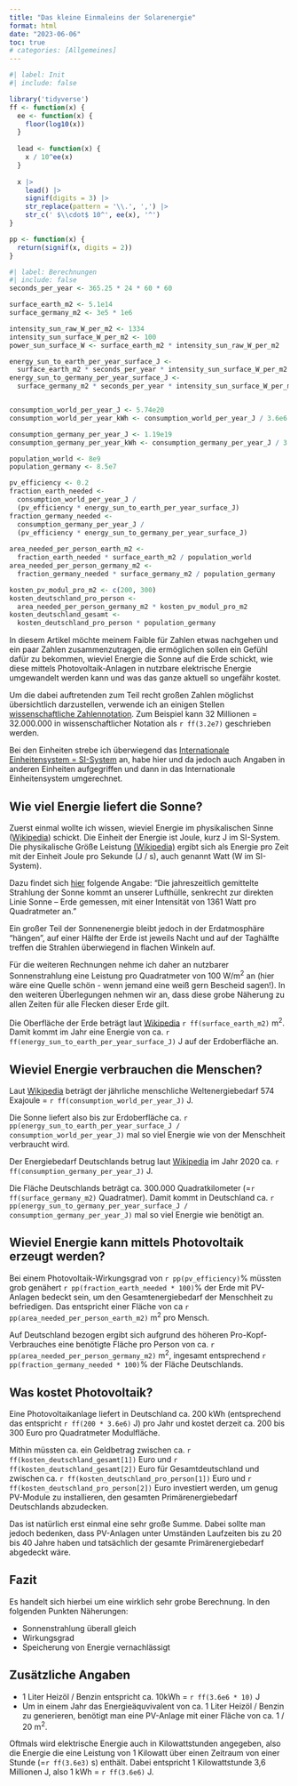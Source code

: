 ```yaml
---
title: "Das kleine Einmaleins der Solarenergie"
format: html
date: "2023-06-06"
toc: true
# categories: [Allgemeines]
---
```


```r
#| label: Init
#| include: false

library('tidyverse')
ff <- function(x) {
  ee <- function(x) {
    floor(log10(x))
  }
  
  lead <- function(x) {
    x / 10^ee(x)
  }
  
  x |> 
    lead() |> 
    signif(digits = 3) |> 
    str_replace(pattern = '\\.', ',') |> 
    str_c(' $\\cdot$ 10^', ee(x), '^')
}

pp <- function(x) {
  return(signif(x, digits = 2))
}
```


```r
#| label: Berechnungen
#| include: false
seconds_per_year <- 365.25 * 24 * 60 * 60

surface_earth_m2 <- 5.1e14
surface_germany_m2 <- 3e5 * 1e6

intensity_sun_raw_W_per_m2 <- 1334
intensity_sun_surface_W_per_m2 <- 100
power_sun_surface_W <- surface_earth_m2 * intensity_sun_raw_W_per_m2

energy_sun_to_earth_per_year_surface_J <- 
  surface_earth_m2 * seconds_per_year * intensity_sun_surface_W_per_m2
energy_sun_to_germany_per_year_surface_J <- 
  surface_germany_m2 * seconds_per_year * intensity_sun_surface_W_per_m2


consumption_world_per_year_J <- 5.74e20
consumption_world_per_year_kWh <- consumption_world_per_year_J / 3.6e6

consumption_germany_per_year_J <- 1.19e19
consumption_germany_per_year_kWh <- consumption_germany_per_year_J / 3.6e6

population_world <- 8e9
population_germany <- 8.5e7

pv_efficiency <- 0.2
fraction_earth_needed <- 
  consumption_world_per_year_J / 
  (pv_efficiency * energy_sun_to_earth_per_year_surface_J)
fraction_germany_needed <- 
  consumption_germany_per_year_J /
  (pv_efficiency * energy_sun_to_germany_per_year_surface_J)
          
area_needed_per_person_earth_m2 <- 
  fraction_earth_needed * surface_earth_m2 / population_world
area_needed_per_person_germany_m2 <-
  fraction_germany_needed * surface_germany_m2 / population_germany

kosten_pv_modul_pro_m2 <- c(200, 300)
kosten_deutschland_pro_person <- 
  area_needed_per_person_germany_m2 * kosten_pv_modul_pro_m2
kosten_deutschland_gesamt <- 
  kosten_deutschland_pro_person * population_germany

```

In diesem Artikel möchte meinem Faible für Zahlen etwas nachgehen und ein paar Zahlen zusammenzutragen, die ermöglichen sollen ein Gefühl dafür zu bekommen, wieviel Energie die Sonne auf die Erde schickt, wie diese mittels Photovoltaik-Anlagen in nutzbare elektrische Energie umgewandelt werden kann und was das ganze aktuell so ungefähr kostet.

Um die dabei auftretenden zum Teil recht großen Zahlen möglichst übersichtlich darzustellen, verwende ich an einigen Stellen [wissenschaftliche Zahlennotation](https://de.wikipedia.org/wiki/Wissenschaftliche_Notation). Zum Beispiel kann 32 Millionen = 32.000.000 in wissenschaftlicher Notation als `r ff(3.2e7)` geschrieben werden.

Bei den Einheiten strebe ich überwiegend das [Internationale Einheitensystem = SI-System](https://de.wikipedia.org/wiki/Internationales_Einheitensystem) an, habe hier und da jedoch auch Angaben in anderen Einheiten aufgegriffen und dann in das Internationale Einheitensystem umgerechnet.


## Wie viel Energie liefert die Sonne?
Zuerst einmal wollte ich wissen, wieviel Energie im physikalischen Sinne ([Wikipedia](https://de.wikipedia.org/wiki/Energie)) schickt. Die Einheit der Energie ist Joule, kurz J im SI-System. Die physikalische Größe Leistung [(Wikipedia)](https://de.wikipedia.org/wiki/Leistung_(Physik)) ergibt sich als Energie pro Zeit mit der Einheit Joule pro Sekunde (J / s), auch genannt Watt (W im SI-System).

Dazu findet sich [hier](https://www.weltderphysik.de/gebiet/technik/energie/solarenergie/sonnenenergie/) folgende Angabe: "Die jahreszeitlich gemittelte Strahlung der Sonne kommt an unserer Lufthülle, senkrecht zur direkten Linie Sonne – Erde gemessen, mit einer Intensität von 1361 Watt pro Quadratmeter an."

Ein großer Teil der Sonnenenergie bleibt jedoch in der Erdatmosphäre "hängen", auf einer Hälfte der Erde ist jeweils Nacht und auf der Taghälfte treffen die Strahlen überwiegend in flachen Winkeln auf. 

Für die weiteren Rechnungen nehme ich daher an nutzbarer Sonnenstrahlung eine Leistung pro Quadratmeter von 100 W/m^2^ an (hier wäre eine Quelle schön - wenn jemand eine weiß gern Bescheid sagen!). In den weiteren Überlegungen nehmen wir an, dass diese grobe Näherung zu allen Zeiten für alle Flecken dieser Erde gilt. 

Die Oberfläche der Erde beträgt laut [Wikipedia](https://de.wikipedia.org/wiki/Erdoberfl%C3%A4che) `r ff(surface_earth_m2)` m^2^. Damit kommt im Jahr eine Energie von ca. `r ff(energy_sun_to_earth_per_year_surface_J)` J auf der Erdoberfläche an.

## Wieviel Energie verbrauchen die Menschen?
Laut [Wikipedia](https://de.wikipedia.org/wiki/Weltenergiebedarf) beträgt der jährliche menschliche Weltenergiebedarf 574 Exajoule = `r ff(consumption_world_per_year_J)` J.

Die Sonne liefert also bis zur Erdoberfläche ca. `r pp(energy_sun_to_earth_per_year_surface_J / consumption_world_per_year_J)` mal so viel Energie wie von der Menschheit verbraucht wird.

Der Energiebedarf Deutschlands betrug laut [Wikipedia](https://de.wikipedia.org/wiki/Weltenergiebedarf) im Jahr 2020 ca. `r ff(consumption_germany_per_year_J)` J. 

Die Fläche Deutschlands beträgt ca. 300.000 Quadratkilometer (=`r ff(surface_germany_m2)` Quadratmer). Damit kommt in Deutschland ca. `r pp(energy_sun_to_germany_per_year_surface_J / consumption_germany_per_year_J)` mal so viel Energie wie benötigt an.


## Wieviel Energie kann mittels Photovoltaik erzeugt werden?
Bei einem Photovoltaik-Wirkungsgrad von `r pp(pv_efficiency)`% müssten grob genähert `r pp(fraction_earth_needed * 100)`% der Erde mit PV-Anlagen bedeckt sein, um den Gesamtenergiebedarf der Menschheit zu befriedigen. Das entspricht einer Fläche von ca `r pp(area_needed_per_person_earth_m2)` m^2^ pro Mensch.

Auf Deutschland bezogen ergibt sich aufgrund des höheren Pro-Kopf-Verbrauches eine benötigte Fläche pro Person von ca. `r pp(area_needed_per_person_germany_m2)` m^2^, ingesamt entsprechend `r pp(fraction_germany_needed * 100)`% der Fläche Deutschlands.

## Was kostet Photovoltaik?
Eine Photovoltaikanlage liefert in Deutschland ca. 200 kWh (entsprechend das entspricht `r ff(200 * 3.6e6)` J) pro Jahr und kostet derzeit ca. 200 bis 300 Euro pro Quadratmeter Modulfläche. 

Mithin müssten ca. ein Geldbetrag zwischen ca. `r ff(kosten_deutschland_gesamt[1])` Euro und `r ff(kosten_deutschland_gesamt[2])` Euro für Gesamtdeutschland und zwischen ca. `r ff(kosten_deutschland_pro_person[1])` Euro und `r ff(kosten_deutschland_pro_person[2])` Euro investiert werden, um genug PV-Module zu installieren, den gesamten Primärenergiebedarf Deutschlands abzudecken.

Das ist natürlich erst einmal eine sehr große Summe. Dabei sollte man jedoch bedenken, dass PV-Anlagen unter Umständen Laufzeiten bis zu 20 bis 40 Jahre haben und tatsächlich der gesamte Primärenergiebedarf abgedeckt wäre.

## Fazit
Es handelt sich hierbei um eine wirklich sehr grobe Berechnung. In den folgenden Punkten Näherungen:

* Sonnenstrahlung überall gleich
* Wirkungsgrad
* Speicherung von Energie vernachlässigt


## Zusätzliche Angaben
* 1 Liter Heizöl / Benzin entspricht ca. 10kWh = `r ff(3.6e6 * 10)` J
* Um in einem Jahr das Energieäquvivalent von ca. 1 Liter Heizöl / Benzin zu generieren, benötigt man eine PV-Anlage mit einer Fläche von ca. 1 / 20 m^2^.

Oftmals wird elektrische Energie auch in Kilowattstunden angegeben, also die Energie die eine Leistung von 1 Kilowatt über einen Zeitraum von einer Stunde (=`r ff(3.6e3)` s) enthält. Dabei entspricht 1 Kilowattstunde 3,6 Millionen J, also 1 kWh = `r ff(3.6e6)` J.
